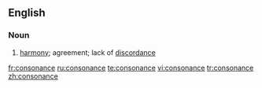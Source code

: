 ==English==
===Noun===
#[[harmony]]; agreement; lack of [[discordance]]

[[fr:consonance]]
[[ru:consonance]]
[[te:consonance]]
[[vi:consonance]]
[[tr:consonance]]
[[zh:consonance]]